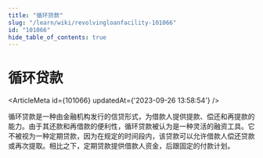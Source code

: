 ```yaml
---
title: "循环贷款"
slug: "/learn/wiki/revolvingloanfacility-101066"
id: "101066"
hide_table_of_contents: true
---
```



# 循环贷款

<ArticleMeta id={101066} updatedAt={'2023-09-26 13:58:54'} />
<div className='border-solid border-b border-t-0 my-4 border-[var(--ifm-color-gray-300)]' />

循环贷款是一种由金融机构发行的信贷形式，为借款人提供提款、偿还和再提款的能力。由于其还款和再借款的便利性，循环贷款被认为是一种灵活的融资工具。它不被视为一种定期贷款，因为在规定的时间段内，该贷款可以允许借款人偿还贷款或再次提取。相比之下，定期贷款提供借款人资金，后跟固定的付款计划。
